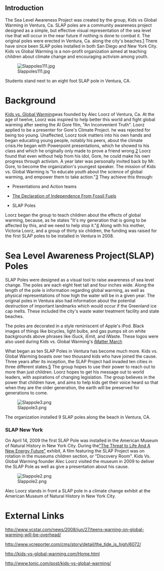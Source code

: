 {{JMC116inprogress|May 1, 2012}}
==Introduction==
The Sea Level Awareness Project was created by the group, Kids vs Global Warming in Ventura, Ca. SLAP poles are a community awareness project designed as a simple, but effective visual representation of the sea level rise that will occur in the near future if nothing is done to combat it. The original poles were erected in Ventura, Ca. along the city's beaches.[http://www.vcstar.com/news/2008/jun/27/teens-warning-on-global-warming-will-be-overhead/] There have since been SLAP poles installed in both San Diego and New York City. Kids vs Global Warming is a non-profit organization aimed at teaching children about climate change and encouraging activism among youth.



[[File:Slappoles111.jpg]]

Students stand next to an eight foot SLAP pole in Ventura, CA.

=Background=
[http://kids-vs-global-warming.com/Home.html Kids vs. Global Warming]was founded by Alec Loorz of Ventura, Ca. At the age of twelve, Loorz was inspired to help better this world and fight global warming after seeing the Al Gore film, "An Inconvenient Truth".  Loorz applied to be a presenter for Gore's Climate Project. he was rejected for being too young. Unaffected, Loorz took matters into his own hands and began educating young people, notably his peers, about the climate crisis.He began with Powerpoint presentations, which he showed to his class and which he originally only made to prove a friend wrong.[http://www.tonic.com/post/kids-vs-global-warming/] Loorz found that even without help from his idol, Gore, he could make his own progress through activism. A year later was personally invited back by Mr. Gore, to become the organization's youngest speaker. The mission of Kids vs. Global Warming is "to educate youth about the science of global warming, and empower them to take action."[http://kids-vs-global-warming.com/] They achieve this through:

*Presentations and Action teams

*[http://kids-vs-global-warming.com/Projects/Pages/The_Declaration_of_Independence.html The Declaration of Independence From Fossil Fuels]

*SLAP Poles
Loorz began the group to teach children about the effects of global warming, because, as he states "It's my generation that is going to be affected by this, and we need to help stop it."[http://www.vcreporter.com/cms/story/detail/the_tide_is_high/6072/] Along with his mother, Victoria Loorz, and a group of thirty six children, the funding was raised for the first SLAP poles to be installed in Ventura in 2008.

=Sea Level Awareness Project(SLAP) Poles=
SLAP Poles were designed as a visual tool to raise awareness of sea level change. The poles are each eight feet tall and four inches wide. Along the length of the pole is information regarding global warming, as well as physical representations of how high the water will be in a given year. The original poles in Ventura also had information about the potential destruction of important landmarks which would occur if the Greenland ice cap melts. These included the city's waste water treatment facility and state beaches.

The poles are decorated in a style reminiscent of Apple's iPod. Black images of things like bicycles, light bulbs, and gas pumps sit on white backgrounds above phrases like iSuck, iEmit, and iWaste. These logos were also used during Kids vs. Global Warming's [http://kids-vs-global-warming.com/iMatter_March.html iMatter March]

What began as ten SLAP Poles in Ventura has become much more. Kids vs. Global Warming boasts over two thousand kids who have joined the cause. Three years after its inception, the SLAP Project had invaded ten cities in three different states.[http://www.tonic.com/post/kids-vs-global-warming/] The group hopes to use their power to reach out to more than just children. Loorz hopes to get his message out to world leaders, with aspirations of changing legislation. The group believes in the power that children have, and aims to help kids get their voice heard so that when they are the older generation, the earth will be preserved for generations to come.

[[File:Slappole3.png]]

The organization installed 9 SLAP poles along the beach in Ventura, CA.

===SLAP New York===
On April 14, 2009 the first SLAP Pole was installed in the American Museum of Natural History in New York City. During the[http://www.amnh.org/exhibitions/climatechange/ "The Threat to Life And A New Energy Future"] exhibit, A film featuring the SLAP Project was on rotation in the museums children section, or "Discovery Room". Kids Vs. Global Warming founder Alec Loorz visited the museum in 2009 to deliver the SLAP Pole as well as give a presentation about his cause.

[[File:Slappole2.png]]

Alec Loorz stands in front a SLAP pole in a climate change exhibit at the American Museum of Natural History in New York City.

=External Links=
http://www.vcstar.com/news/2008/jun/27/teens-warning-on-global-warming-will-be-overhead/

http://www.vcreporter.com/cms/story/detail/the_tide_is_high/6072/

http://kids-vs-global-warming.com/Home.html

http://www.tonic.com/post/kids-vs-global-warming/